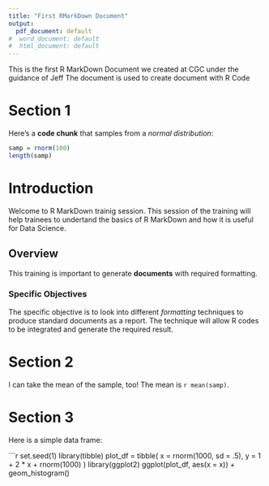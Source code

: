 ---
title: "First RMarkDown Document"
output:
  pdf_document: default
#  word_document: default
#  html_document: default
---

This is the first R MarkDown Document we created at CGC under the guidance of Jeff
The document is used to create document with R Code

# Section 1

Here's a **code chunk** that samples from 
a _normal distribution_:

```{r}
samp = rnorm(100)
length(samp)
```

# Introduction
Welcome to R MarkDown trainig session. This session of the training will help trainees to undertand the basics of R MarkDown and how it is useful for Data Science.

## Overview
This training is important to generate **documents** with required formatting.

### Specific Objectives
The specific objective is to look into different *formatting* techniques to produce standard documents as a report. The technique will allow R codes to be integrated and generate the required result. 

# Section 2

I can take the mean of the sample, too!
The mean is `r mean(samp)`.

# Section 3

Here is a simple data frame: 

```{r}
set.seed(1)
library(tibble)
plot_df = tibble(
  x = rnorm(1000, sd = .5),
  y = 1 + 2 * x + rnorm(1000)
)
library(ggplot2)
ggplot(plot_df, aes(x = x)) + geom_histogram()
